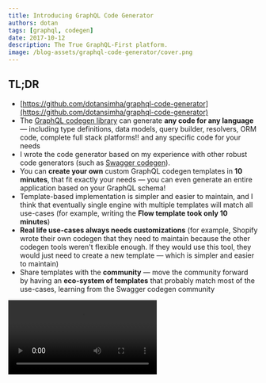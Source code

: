 ```yaml
---
title: Introducing GraphQL Code Generator
authors: dotan
tags: [graphql, codegen]
date: 2017-10-12
description: The True GraphQL-First platform.
image: /blog-assets/graphql-code-generator/cover.png
---
```


## TL;DR

- [https://github.com/dotansimha/graphql-code-generator](https://github.com/dotansimha/graphql-code-generator)
- The [GraphQL codegen library](https://github.com/dotansimha/graphql-code-generator) can generate
  **any code for any language** — including type definitions, data models, query builder, resolvers,
  ORM code, complete full stack platforms!! and any specific code for your needs
- I wrote the code generator based on my experience with other robust code generators (such as
  [Swagger codegen](https://github.com/swagger-api/swagger-codegen)).
- You can **create your own** custom GraphQL codegen templates in **10 minutes**, that fit exactly
  your needs — you can even generate an entire application based on your GraphQL schema!
- Template-based implementation is simpler and easier to maintain, and I think that eventually
  single engine with multiple templates will match all use-cases (for example, writing the **Flow
  template took only 10 minutes**)
- **Real life use-cases always needs customizations** (for example, Shopify wrote their own codegen
  that they need to maintain because the other codegen tools weren't flexible enough. If they would
  use this tool, they would just need to create a new template — which is simpler and easier to
  maintain)
- Share templates with the **community** — move the community forward by having an **eco-system of
  templates** that probably match most of the use-cases, learning from the Swagger codegen community

<Video src="https://youtube.com/embed/00TqfHWQRoM" title="GraphQL Code Generator" />

[**_The source code of the video examples are available here_**](https://github.com/dotansimha/graphql-code-generator-usage-example)

---

<Callout type="warning">
  This blog post refers to an outdated version, please check http://graphql-code-generator.com for
  the latest docs!
</Callout>

## Do More than Just Generating

About a year ago, I started writing code and apps using GraphQL.

Doing that, while coming from a production and Enterprise background, I looked for the tools
available on the GraphQL ecosystem and compared it to the tools I used back then.

There were a few code generators out there, but immediately I was missing a tool that is similar to
the Swagger code generator. Also, the possibilities GraphQL gives us are much greater than Swagger
so I knew there was a big opportunity here.

So I started writing the code-generator for GraphQL, and I used my years of experience with Swagger
code generator as inspiration.

The magic behind every good code generator, is the ability to change and extend the results quickly,
while maintaining a simple (yet flexible) data structure based on your GraphQL schema and documents.

Code generators are also good for wrapping your data layer with a consistent code — for example, you
can generate a function that executes the GraphQL document through your network interface, fetches
the data and returns the response wrapped in a custom structure.

---

## Use Cases

**Typings** — So yes, of course you can generate Typescript and Flow typings, Swift, Java and C#.

But the thing is, that it's much easier to add or change those generators, in fast, creating the
Flow codegen took 10 minutes!

And that means that you don't need to rely on us to create the generator that you need — you can
create your own custom generator in a matter of minutes and share it with the whole community!

**Generate your backend** — From your GraphQL definitions, you can generate your backend code! You
can generate your resolvers, your data models, query builders, mutations, filters and more! Now
maybe you can understand what the GraphQL Backend as a service platforms are doing… exactly that! So
you can use the GraphQL-First approach and generate a full functioning backend from just your
GraphQL schema! But there is a big difference — it's completely open source, you can generate just
parts of it and write your own custom code or even change the templates! So you generate backend can
be Node, Typescript, .NET, Java, Ruby, Python or anything you wish! And you can learn from the other
community generators from other languages.

This is just the start and there is much more to explore, but we are already using it for a few
production apps (for example Schneider-Electric's new online management platform), generating from a
GraphQL schema with decorators a complete [Mongoose ORM](http://mongoosejs.com) models with
Typescript for the whole app! (the generator's templates are
[available here](https://github.com/dotansimha/graphql-code-generator-usage-example/tree/master/src/models),
and soon will be available as part of the built-in generators!)

In the next weeks we will release more generators and templates using SQL ORMs, but we would love to
hear your use cases and to see which generators the community will come up with.

**Generate REST APIs** — You can use your GraphQL Schema to generate Swagger definitions and then in
turn generate full functional, completely documented REST APIs without the need to maintain, support
and update them!

**Generate your frontend** — This is sometimes less useful, but can be very helpful for generic
admin panels or specific generic React components. We've already done that as well, creating a full
React Material admin template that is being completely generated from a GraphQL schema. The nice
thing is that we've made it so that when you edit the template it feels just like you are editing
regular React code with regaulr IDE support.

**Add your own** — Can you think about another use case? Suggest it on our
[Github repo](https://github.com/dotansimha/graphql-code-generator) and let's try to create a
template for it.

**Relations to other tools and prior art:**

- GraphQL as a service platforms — Graphcool, Scaphold and other GBaas are doing very similar things
  under the hood, but not open source and for their specific use cases and specific backend stacks
  and languages. I would love to help them migrate into our codegen so they won't have to maintain
  their own code generators and just focus on their special and unique offerings.
- Apollo Codegen — Apollo codegen has written specific code for each implementation (Typescript,
  Swift, etc..). That's great but when there is a small issue, it is much harder to include and
  release that change fast. Also, users might requests features that are very specific for their own
  use cases and including those changes in the main repo without affecting the rest of the users can
  be very hard. I would love to migrate Apollo's current implementation to our templates (most of
  them are already included in this version) and help the wonderful Apollo team better maintain and
  support their users. Please let me know of any use case or issues you are currently facing and
  need support with.

---

# Getting Started

To get started with the GraphQL code generator, start by installing NodeJS, and then install:

```sh
npm install graphql-code-generator
```

Then, make sure that your GraphQL schema is available for use — either in JSON file or development
server.

Also, make sure your GraphQL documents are inside .graphql or `.graphqls` files (you don't have to,
you can also put in JavaScript files with `graphql-tag` package, and the generator will find it
automatically!).

Now, run the generator with your config (this example uses remote GraphQL server with local GraphQL
documents, and generates TypeScript typings to ./types/ directory):

```sh
gql-gen — url http://localhost:3010/graphql — template typescript — out ./types/graphql-typings.d.ts "./src/**/*.graphql"
```

That's it! your schema and documents are now TypeScript typings! and you won't see any IDE or linter
error when using GraphQL!

This code generator can also generate only the server side schema — so you can use it in both client
and server!

---

## Take It to the Next Level

As time went by, I noticed that there are more GraphQL developers that struggle with the same issue
— development environments such as Swift does not play along with JSON, and need to have data
structures (structs) defined in order to get a better experience (otherwise, you have to treat you
data as a dictionary).

I created more templates, and at the moment there are generators for the following:

- TypeScript
- Flow
- Swift (with Apollo)

BTW — We are looking for more GraphQL developers which use different environments in order to add
more generators and support those GraphQL communities — for example, someone from the community is
already working on a C# template.

---

## How It Works?

First, we start with the GraphQL schema defined in our server-side, and try to understand it's
structure and the links between the types and scalars (called GraphQL introspection query), then we
modify the structure of this metadata into a custom structure that will later be simple to use.

Now, we need to use a code template (usually based on a template engine, such as Handlebars.js or
Mustache), and compile it with the data structure we created earlier.

Let's take the following GraphQL schema:

```graphql
type Person {
  name: String
  age: Int
}
```

The code generator transforms this definition into a custom JSON data structure, for example:

```json
{
  "models": [
    {
      "name": "Person",
      "fields": [
        {
          "name": "name",
          "type": "string",
          "required": true
        },
        {
          "name": "age",
          "type": "number",
          "required": false
        }
      ]
    }
  ]
}
```

Now, we have a generic JSON structure, and if we want to turn our schema into TypeScript type
definition, we need to compile it with the following template:

```handlebars
{{#each models}}
  export type {{name}} = {
  {{#each fields}}
    {{name ~}} {{#unless required ~}} ? {{~ /unless ~}} : {{ type }};
    {{/each}}
    }
{{/each}}
```

Now when we use the two together, we will get:

```ts
export type Person = {
  name: string
  age?: number
}
```

This is a simple example, because in real life, GraphQL allows use to do much more in our schema:
define enums, custom scalars, unions, interfaces, custom directives, add arguments in each field,
and more.

Now let's take in to the next level — because GraphQL schema isn't everything GraphQL has — in our
client side, we define our Query, Mutation, Subscription and Fragment, along with directives,
arguments and more — those are called documents.

The idea is basically the same: we take the client side documents, transform it into a simple
structure, then compile it with a template.

---

## Code Generator Implementation

The code generator is a CLI util, written in TypeScript and NodeJS, that every developer can use,
regardless the environment or the language in use.

Using `graphql` npm package, I was able to load the schema and execute
[Introspection query](http://graphql.org/learn/introspection), then recursively iterate over the
types and links, and define a custom structure for the Models.

Then, do the same for client side documents, while assisting the server side schema to understand
the types (the full custom structure
[is here](https://github.com/dotansimha/graphql-code-generator/blob/master/src/models/interfaces.ts)).

The trick in client side documents is to create the correct selection set object, in each document.

For example, when using this schema:

```graphql
type Person {
  name: String
  age: Int
}

type Query {
  me: Person
}
```

And your query is only for the name field:

```graphql
query myQuery {
  me {
    name
  }
}
```

We want to generate a new type, called MyQuery_Me which based on the server side type Person, but
only with the fields we wanted — name.

So while building the custom structure, we use a config flag called flatten per each language,
because there are languages that allows us to flatten the inner types we just explained, and group
them all together (for example, TypeScript allows you to create module or namespace, but in Swift,
you have to create a recursive structs).

The next step is to implement the template for server side and client side, the template engine I
picked is [Handlebars.js](http://handlebarsjs.com) because it comes with a set of great template
utils (such as each, if and unless), but allows you to create a custom helpers — and this is a
feature I wanted to preserve and allow other developers use when creating custom templates — so each
language template can implement it own template, config and template helpers!

Also, with Handlebars.js you can create a partial templates and use them inside each other, so you
can easily create a recursive template to load itself — which is very useful when dealing with
infinite inner-types (exactly what's GraphQL has)

---

## Summary

I'm very excited about this release.

The graphql code-gen has come a long way and is used in many production apps, both from our users
and our clients.

But it's just the beginning! Please join our community and feel free to
[contact me directly](https://github.com/dotansimha) for any question or help you might need.

---

- [GraphQL Code Generator repository](https://github.com/dotansimha/graphql-code-generator)
- [Documentation](https://github.com/dotansimha/graphql-code-generator#packages)
- [Creating a custom template documentation](https://github.com/dotansimha/graphql-code-generator/blob/master/packages/graphql-codegen-generators/README.md)
- [TypeScript output example](https://github.com/dotansimha/graphql-code-generator/blob/master/dev-test/githunt/types.d.ts)
